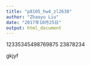 ```yaml
---
title: "p8105_hw4_zl2638"
author: "Zhaoyu Liu"
date: "2017年10月25日"
output: html_document
---
```


12335345498769875
23878234

gkjyf